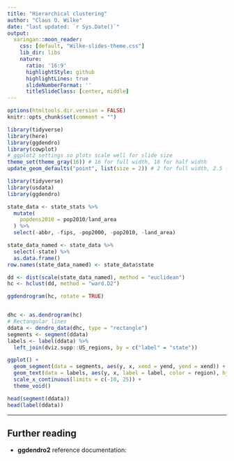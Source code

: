 ```yaml
---
title: "Hierarchical clustering"
author: "Claus O. Wilke"
date: "last updated: `r Sys.Date()`"
output:
  xaringan::moon_reader:
    css: [default, "Wilke-slides-theme.css"]
    lib_dir: libs
    nature:
      ratio: '16:9'
      highlightStyle: github
      highlightLines: true
      slideNumberFormat: ''
      titleSlideClass: [center, middle]
---
```


```r
options(htmltools.dir.version = FALSE)
knitr::opts_chunk$set(comment = "")

library(tidyverse)
library(here)
library(ggdendro)
library(cowplot)
# ggplot2 settings so plots scale well for slide size 
theme_set(theme_gray(16)) # 16 for full width, 18 for half width 
update_geom_defaults("point", list(size = 2)) # 2 for full width, 2.5 for half width
```

```r
library(tidyverse)
library(usdata)
library(ggdendro)

state_data <- state_stats %>%
  mutate(
    popdens2010 = pop2010/land_area
  ) %>%
  select(-abbr, -fips, -pop2000, -pop2010, -land_area)

state_data_named <- state_data %>%
  select(-state) %>%
  as.data.frame()
row.names(state_data_named) <- state_data$state

dd <- dist(scale(state_data_named), method = "euclidean")
hc <- hclust(dd, method = "ward.D2")

ggdendrogram(hc, rotate = TRUE)


dhc <- as.dendrogram(hc)
# Rectangular lines
ddata <- dendro_data(dhc, type = "rectangle")
segments <- segment(ddata)
labels <- label(ddata) %>%
  left_join(dviz.supp::US_regions, by = c("label" = "state"))

ggplot() + 
  geom_segment(data = segments, aes(y, x, xend = yend, yend = xend)) + 
  geom_text(data = labels, aes(y, x, label = label, color = region), hjust = 1) +
  scale_x_continuous(limits = c(-10, 25)) +
  theme_void()

head(segment(ddata))
head(label(ddata))


```

---

## Further reading

- **ggdendro2** reference documentation: 




